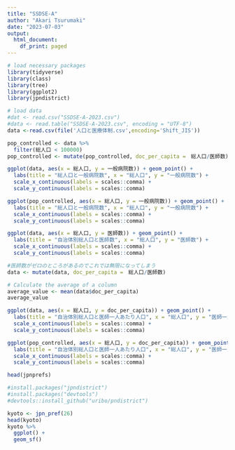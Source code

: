 ```yaml
---
title: "SSDSE-A"
author: "Akari Tsurumaki"
date: "2023-07-03"
output:
  html_document:
    df_print: paged
---
```



```r
# load necessary packages
library(tidyverse)
library(class)
library(tree)
library(ggplot2)
library(jpndistrict)

# load data
#dat <- read.csv("SSDSE-A-2023.csv")
#data <- read.table("SSDSE-A-2023.csv", encoding = "UTF-8")
data <-read.csv(file('人口と医療体制.csv',encoding='Shift_JIS'))


```

```r
pop_controlled <- data %>%
  filter(総人口 < 100000)
pop_controlled <- mutate(pop_controlled, doc_per_capita =　総人口/医師数)

ggplot(data, aes(x = 総人口, y = 一般病院数)) + geom_point() + 
  labs(title = "総人口と一般病院数", x = "総人口", y = "一般病院数") +
  scale_x_continuous(labels = scales::comma) +
  scale_y_continuous(labels = scales::comma)

ggplot(pop_controlled, aes(x = 総人口, y = 一般病院数)) + geom_point() + 
  labs(title = "総人口と一般病院数", x = "総人口", y = "一般病院数") +
  scale_x_continuous(labels = scales::comma) +
  scale_y_continuous(labels = scales::comma)

ggplot(data, aes(x = 総人口, y = 医師数)) + geom_point() + 
  labs(title = "自治体別総人口と医師数", x = "総人口", y = "医師数") +
  scale_x_continuous(labels = scales::comma) +
  scale_y_continuous(labels = scales::comma)

#医師数がゼロのところがあるのでこれでは無限になってしまう
data <- mutate(data, doc_per_capita =　総人口/医師数)

# Calculate the average of a column
average_value <- mean(data$doc_per_capita)
average_value

ggplot(data, aes(x = 総人口, y = doc_per_capita)) + geom_point() + 
  labs(title = "自治体別総人口と医師一人あたり人口", x = "総人口", y = "医師一人あたり人口") +
  scale_x_continuous(labels = scales::comma) +
  scale_y_continuous(labels = scales::comma)

ggplot(pop_controlled, aes(x = 総人口, y = doc_per_capita)) + geom_point() + 
  labs(title = "自治体別総人口と医師一人あたり人口", x = "総人口", y = "医師一人あたり人口") +
  scale_x_continuous(labels = scales::comma) +
  scale_y_continuous(labels = scales::comma)


```


```r
head(jpnprefs)

#install.packages("jpndistrict")
#install.packages("devtools")
#devtools::install_github("uribo/pndistrict")

kyoto <- jpn_pref(26)
head(kyoto)
kyoto %>% 
  ggplot() + 
  geom_sf()



```


